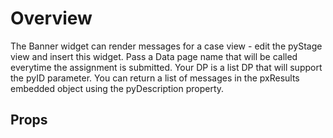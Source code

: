 
<Meta of={DemoStories} />

# Overview

The Banner widget can render messages for a case view - edit the pyStage view and insert this widget. Pass a Data page name that will be called
everytime the assignment is submitted. Your DP is a list DP that will support the pyID parameter. You can return a list of messages in the pxResults embedded object
using the pyDescription property.

<Primary />

## Props

<Controls />
